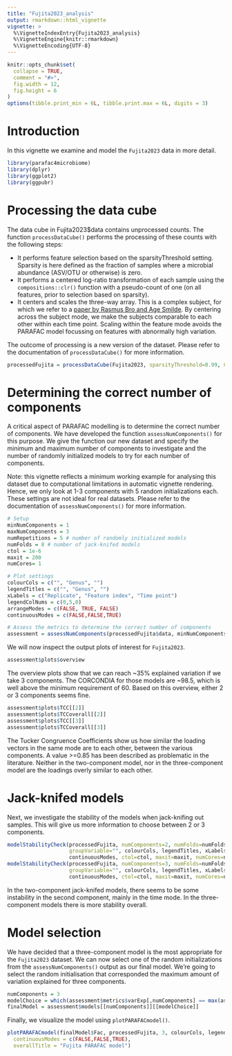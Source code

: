 ```yaml
---
title: "Fujita2023_analysis"
output: rmarkdown::html_vignette
vignette: >
  %\VignetteIndexEntry{Fujita2023_analysis}
  %\VignetteEngine{knitr::rmarkdown}
  %\VignetteEncoding{UTF-8}
---
```


```r
knitr::opts_chunk$set(
  collapse = TRUE,
  comment = "#>",
  fig.width = 12,
  fig.height = 6
)
options(tibble.print_min = 6L, tibble.print.max = 6L, digits = 3)
```

# Introduction
In this vignette we examine and model the `Fujita2023` data in more detail.

```r
library(parafac4microbiome)
library(dplyr)
library(ggplot2)
library(ggpubr)
```

# Processing the data cube
The data cube in Fujita2023$data contains unprocessed counts. The function `processDataCube()` performs the processing of these counts with the following steps:

*   It performs feature selection based on the sparsityThreshold setting. Sparsity is here defined as the fraction of samples where a microbial abundance (ASV/OTU or otherwise) is zero.
*   It performs a centered log-ratio transformation of each sample using the `compositions::clr()` function with a pseudo-count of one (on all features, prior to selection based on sparsity).
*   It centers and scales the three-way array. This is a complex subject, for which we refer to a [paper by Rasmus Bro and Age Smilde](https://doi.org/10.1002/cem.773). By centering across the subject mode, we make the subjects comparable to each other within each time point. Scaling within the feature mode avoids the PARAFAC model focussing on features with abnormally high variation.

The outcome of processing is a new version of the dataset. Please refer to the documentation of `processDataCube()` for more information.

```r
processedFujita = processDataCube(Fujita2023, sparsityThreshold=0.99, CLR=TRUE, centerMode=1, scaleMode=2)
```

# Determining the correct number of components
A critical aspect of PARAFAC modelling is to determine the correct number of components. We have developed the function `assessNumComponents()` for this purpose. We give the function our new dataset and specify the minimum and maximum number of components to investigate and the number of randomly initialized models to try for each number of components.

Note: this vignette reflects a minimum working example for analysing this dataset due to computational limitations in automatic vignette rendering. Hence, we only look at 1-3 components with 5 random initializations each. These settings are not ideal for real datasets. Please refer to the documentation of `assessNumComponents()` for more information.

```r
# Setup
minNumComponents = 1
maxNumComponents = 3
numRepetitions = 5 # number of randomly initialized models
numFolds = 8 # number of jack-knifed models
ctol = 1e-6
maxit = 200
numCores= 1

# Plot settings
colourCols = c("", "Genus", "")
legendTitles = c("", "Genus", "")
xLabels = c("Replicate", "Feature index", "Time point")
legendColNums = c(0,5,0)
arrangeModes = c(FALSE, TRUE, FALSE)
continuousModes = c(FALSE,FALSE,TRUE)

# Assess the metrics to determine the correct number of components
assessment = assessNumComponents(processedFujita$data, minNumComponents, maxNumComponents, numRepetitions, ctol=ctol, maxit=maxit, numCores=numCores)
```

We will now inspect the output plots of interest for `Fujita2023`.

```r
assessment$plots$overview
```
The overview plots show that we can reach ~35% explained variation if we take 3 components. The CORCONDIA for those models are ~98.5, which is well above the minimum requirement of 60. Based on this overview, either 2 or 3 components seems fine.

```r
assessment$plots$TCC[[2]]
assessment$plots$TCCoverall[[2]]
assessment$plots$TCC[[3]]
assessment$plots$TCCoverall[[3]]
```

The Tucker Congruence Coefficients show us how similar the loading vectors in the same mode are to each other, between the various components. A value >=0.85 has been described as problematic in the literature. Neither in the two-component model, nor in the three-component model are the loadings overly similar to each other.

# Jack-knifed models
Next, we investigate the stability of the models when jack-knifing out samples. This will give us more information to choose between 2 or 3 components.

```r
modelStabilityCheck(processedFujita, numComponents=2, numFolds=numFolds, considerGroups=FALSE,
                    groupVariable="", colourCols, legendTitles, xLabels, legendColNums, arrangeModes,
                    continuousModes, ctol=ctol, maxit=maxit, numCores=numCores)$plot
modelStabilityCheck(processedFujita, numComponents=3, numFolds=numFolds, considerGroups=FALSE,
                    groupVariable="", colourCols, legendTitles, xLabels, legendColNums, arrangeModes,
                    continuousModes, ctol=ctol, maxit=maxit, numCores=numCores)$plot
```
In the two-component jack-knifed models, there seems to be some instability in the second component, mainly in the time mode. In the three-component models there is more stability overall.

# Model selection
We have decided that a three-component model is the most appropriate for the `Fujita2023` dataset. We can now select one of the random initializations from the `assessNumComponents()` output as our final model. We're going to select the random initialisation that corresponded the maximum amount of variation explained for three components.
```r
numComponents = 3
modelChoice = which(assessment$metrics$varExp[,numComponents] == max(assessment$metrics$varExp[,numComponents]))
finalModel = assessment$models[[numComponents]][[modelChoice]]
```

Finally, we visualize the model using `plotPARAFACmodel()`.

```r
plotPARAFACmodel(finalModel$Fac, processedFujita, 3, colourCols, legendTitles, xLabels, legendColNums, arrangeModes,
  continuousModes = c(FALSE,FALSE,TRUE),
  overallTitle = "Fujita PARAFAC model")
```
